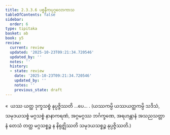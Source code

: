 ```yaml
---
title: 2.3.3.6 ပစ္စနီကပုဂ္ဂလောကာသ
tableOfContents: false
sidebar:
  order: 6
type: tipitaka
basket: ab
book: y5
review:
  current: review
  updated: '2025-10-23T09:21:34.720546'
  updated_by: ''
  notes: ''
  history:
  - state: review
    date: '2025-10-23T09:21:34.720546'
    updated_by: ''
    notes: ''
    previous_state: draft
---
```



<ReviewStatus review={frontmatter.review} showDetails={true} />

<HypothesisAnnotation frontmatter={frontmatter} />

<DynamicBreadcrumb />

<Division number="152" book="y5" e="ch" v="33" p="257">

<Paragraph number="734" book="y5">
«  ယဿ ယတ္ထ ဒုက္ခသစ္စံ နုပ္ပဇ္ဇိဿတိ …ပေ… .
</Paragraph>

<Paragraph number="735" book="y5">
(ယဿကမ္ပိ ယဿယတ္ထကမ္ပိ သဒိသံ, သမုဒယသစ္စံ မဂ္ဂသစ္စံ နာနာကရဏံ, အဂ္ဂမဂ္ဂဿ ဘင်္ဂက္ခဏေ, အရဟန္တာနံ အသညသတ္တာနံ တေသံ တတ္ထ မဂ္ဂသစ္စဉ္စ န နိရုဇ္ဈိဿတိ သမုဒယသစ္စဉ္စ နုပ္ပဇ္ဇိဿတိ.)
</Paragraph>
</Division>